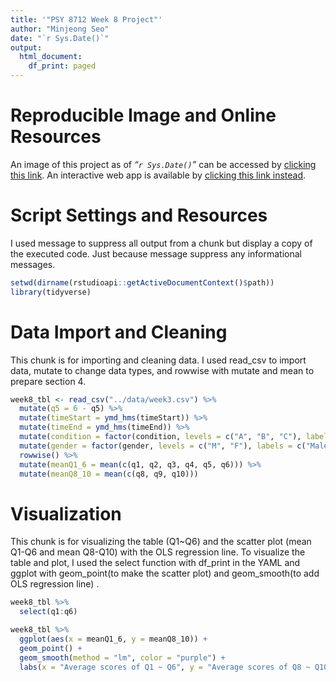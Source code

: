 ```yaml
---
title: '"PSY 8712 Week 8 Project"'
author: "Minjeong Seo"
date: "`r Sys.Date()`"
output: 
  html_document:
    df_print: paged
---
```


# **Reproducible Image and Online Resources**
An image of this project as of *"`r Sys.Date()`"* can be accessed by [clicking this link](https://mybinder.org/v2/gh/min9509/psy8712-week8/HEAD).
An interactive web app is available by [clicking this link instead](add shiny app).

# **Script Settings and Resources**
I used message to suppress all output from a chunk but display a copy of the executed code. Just because message suppress any informational messages.
```r
setwd(dirname(rstudioapi::getActiveDocumentContext()$path))
library(tidyverse)
```

# **Data Import and Cleaning**
This chunk is for importing and cleaning data. I used read_csv to import data, mutate to change data types, and rowwise with mutate and mean to prepare section 4.
```r
week8_tbl <- read_csv("../data/week3.csv") %>%
  mutate(q5 = 6 - q5) %>%
  mutate(timeStart = ymd_hms(timeStart)) %>%
  mutate(timeEnd = ymd_hms(timeEnd)) %>%
  mutate(condition = factor(condition, levels = c("A", "B", "C"), labels = c("Block A", "Block B", "Control"))) %>%
  mutate(gender = factor(gender, levels = c("M", "F"), labels = c("Male", "Female"))) %>%
  rowwise() %>%
  mutate(meanQ1_6 = mean(c(q1, q2, q3, q4, q5, q6))) %>%
  mutate(meanQ8_10 = mean(c(q8, q9, q10))) 
```

# **Visualization**
This chunk is for visualizing the table (Q1~Q6) and the scatter plot (mean Q1-Q6 and mean Q8-Q10) with the OLS regression line. To visualize the table and plot, I used the select function with df_print in the YAML and ggplot with geom_point(to make the scatter plot) and geom_smooth(to add OLS regression line) .
```r
week8_tbl %>%
  select(q1:q6)

week8_tbl %>%
  ggplot(aes(x = meanQ1_6, y = meanQ8_10)) +
  geom_point() +
  geom_smooth(method = "lm", color = "purple") +
  labs(x = "Average scores of Q1 ~ Q6", y = "Average scores of Q8 ~ Q10")
```

